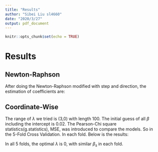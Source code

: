 ```yaml
---
title: "Results"
author: "Sibei Liu sl4660"
date: "2020/3/27"
output: pdf_document
---
```


```r
knitr::opts_chunk$set(echo = TRUE)
```

# Results
## Newton-Raphson

After doing the Newton-Raphson modified with step and direction, the estimation of coefficients are:

\begin{center}
\includegraphics{./results/NR.JPG}
\end{center}

\begin{center}
Table 1. Estimated coefficients under Newton-Raphson method
\end{center}

## Coordinate-Wise

The range of $\lambda$ we tried is (3,0) with length 100. The initial guess of all $\beta$ including the intercept is 0.02. The Pearson-Chi square statistics(g.statistics), MSE, was introduced to compare the models. So in the 5-Fold Cross Validation. In each fold. Below is the results:

\begin{center}
\includegraphics{./results/Results_from_Yuqi.JPG}
\end{center}

\begin{center}
Table 2. Cross validatin results
\end{center}

In all 5 folds, the optimal $\lambda$ is 0, with similar $\beta_s$ in each fold. 

\begin{center}
\includegraphics{./results/lambda_vs_criteria.jpeg}
\end{center}

\begin{center}
Fig 2. Change with Criteria vs $\lambda$
\end{center}
